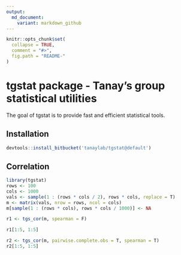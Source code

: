 ```yaml
---
output:
  md_document:
    variant: markdown_github
---
```


```r
knitr::opts_chunk$set(
  collapse = TRUE,
  comment = "#>",
  fig.path = "README-"
)
```

# tgstat package - Tanay's group statistical utilities

The goal of tgstat is to provide fast and efficient statistical tools.

## Installation
```r
devtools::install_bitbucket('tanaylab/tgstat@default')
```


## Correlation

```r
library(tgstat)
rows <- 100
cols <- 1000
vals <- sample(1 : (rows * cols / 2), rows * cols, replace = T)
m <- matrix(vals, nrow = rows, ncol = cols)
m[sample(1 : (rows * cols), rows * cols / 1000)] <- NA

r1 <- tgs_cor(m, spearman = F)

r1[1:5, 1:5]
```

```r
r2 <- tgs_cor(m, pairwise.complete.obs = T, spearman = T)
r2[1:5, 1:5]
```

